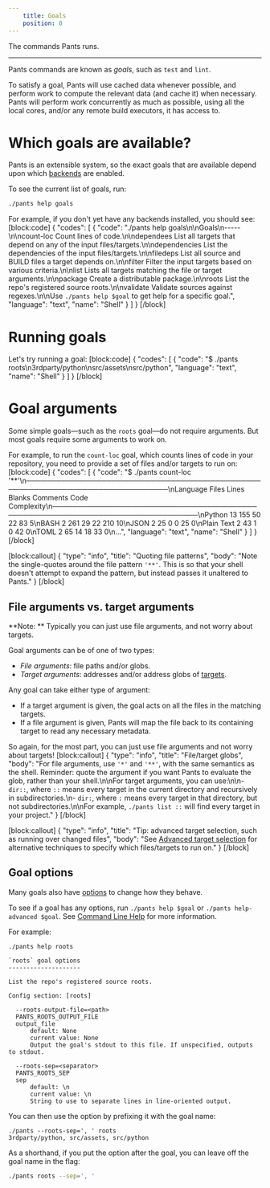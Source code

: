 ```yaml
---
    title: Goals
    position: 0
---
```


The commands Pants runs.

---

Pants commands are known as _goals_, such as `test` and `lint`.

To satisfy a goal, Pants will use cached data whenever possible, and perform work to compute the relevant data (and cache it) when necessary. Pants will perform work concurrently as much as possible, using all the local cores, and/or any remote build executors, it has access to.

# Which goals are available?

Pants is an extensible system, so the exact goals that are available depend upon which [backends](./backends.mdx) are enabled.

To see the current list of goals, run:

```bash
./pants help goals
```

For example, if you don't yet have any backends installed, you should see:
[block:code]
{
"codes": [
{
"code": "./pants help goals\n\nGoals\n-----\n\ncount-loc Count lines of code.\n\ndependees List all targets that depend on any of the input files/targets.\n\ndependencies List the dependencies of the input files/targets.\n\nfiledeps List all source and BUILD files a target depends on.\n\nfilter Filter the input targets based on various criteria.\n\nlist Lists all targets matching the file or target arguments.\n\npackage Create a distributable package.\n\nroots List the repo's registered source roots.\n\nvalidate Validate sources against regexes.\n\nUse `./pants help $goal` to get help for a specific goal.",
"language": "text",
"name": "Shell"
}
]
}
[/block]

# Running goals

Let's try running a goal:
[block:code]
{
"codes": [
{
"code": "$ ./pants roots\n3rdparty/python\nsrc/assets\nsrc/python",
"language": "text",
"name": "Shell"
}
]
}
[/block]

# Goal arguments

Some simple goals—such as the `roots` goal—do not require arguments. But most goals require some arguments to work on.

For example, to run the `count-loc` goal, which counts lines of code in your repository, you need to provide a set of files and/or targets to run on:
[block:code]
{
"codes": [
{
"code": "$ ./pants count-loc '**'\n───────────────────────────────────────────────────────────────────────────────\nLanguage Files Lines Blanks Comments Code Complexity\n───────────────────────────────────────────────────────────────────────────────\nPython 13 155 50 22 83 5\nBASH 2 261 29 22 210 10\nJSON 2 25 0 0 25 0\nPlain Text 2 43 1 0 42 0\nTOML 2 65 14 18 33 0\n...",
"language": "text",
"name": "Shell"
}
]
}
[/block]

[block:callout]
{
"type": "info",
"title": "Quoting file patterns",
"body": "Note the single-quotes around the file pattern `'**'`. This is so that your shell doesn't attempt to expand the pattern, but instead passes it unaltered to Pants."
}
[/block]

## File arguments vs. target arguments

**Note: ** Typically you can just use file arguments, and not worry about targets.

Goal arguments can be of one of two types:

- _File arguments_: file paths and/or globs.
- _Target arguments_: addresses and/or address globs of [targets](./targets-and-build-files.mdx).

Any goal can take either type of argument:

- If a target argument is given, the goal acts on all the files in the matching targets.
- If a file argument is given, Pants will map the file back to its containing target to read any necessary metadata.

So again, for the most part, you can just use file arguments and not worry about targets!
[block:callout]
{
"type": "info",
"title": "File/target globs",
"body": "For file arguments, use `'*'` and `'**'`, with the same semantics as the shell. Reminder: quote the argument if you want Pants to evaluate the glob, rather than your shell.\n\nFor target arguments, you can use:\n\n- `dir::`, where `::` means every target in the current directory and recursively in subdirectories.\n- `dir:`, where `:` means every target in that directory, but not subdirectories.\n\nFor example, `./pants list ::` will find every target in your project."
}
[/block]

[block:callout]
{
"type": "info",
"title": "Tip: advanced target selection, such as running over changed files",
"body": "See [Advanced target selection](../advanced-target-selection.mdx) for alternative techniques to specify which files/targets to run on."
}
[/block]

## Goal options

Many goals also have [options](./options.mdx) to change how they behave.

To see if a goal has any options, run `./pants help $goal` or `./pants help-advanced $goal`. See [Command Line Help](/community/getting-help) for more information.

For example:

```
./pants help roots

`roots` goal options
--------------------

List the repo's registered source roots.

Config section: [roots]

  --roots-output-file=<path>
  PANTS_ROOTS_OUTPUT_FILE
  output_file
      default: None
      current value: None
      Output the goal's stdout to this file. If unspecified, outputs to stdout.

  --roots-sep=<separator>
  PANTS_ROOTS_SEP
  sep
      default: \n
      current value: \n
      String to use to separate lines in line-oriented output.
```

You can then use the option by prefixing it with the goal name:

```
./pants --roots-sep=', ' roots
3rdparty/python, src/assets, src/python
```

As a shorthand, if you put the option after the goal, you can leave off the goal name in the flag:

```bash
./pants roots --sep=', '
```
